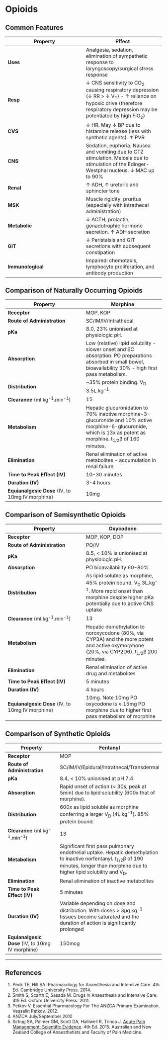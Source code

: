 # Opioids


## Common Features

|Property|Effect
|--|--|
|**Uses**|Analgesia, sedation, elimination of sympathetic response to laryngoscopy/surgical stress response|
|**Resp**|↓ CNS sensitivity to CO~2~ causing respiratory depression (↓ RR > ↓ V~T~) - ↑ reliance on hypoxic drive (therefore respiratory depression may be potentiated by high FiO~2~)|
|**CVS**|↓ HR. May ↓ BP due to histamine release (less with synthetic agents). ↑ PVR|
|**CNS**|Sedation, euphoria. Nausea and vomiting due to CTZ stimulation. Meiosis due to stimulation of the Edinger-Westphal nucleus. ↓ MAC up to 90%|
|**Renal**|↑ ADH, ↑ ureteric and sphincter tone
|**MSK**|Muscle rigidity, pruritus (especially with intrathecal administration)
|**Metabolic**|↓ ACTH, prolactin, gonadotrophic hormone secretion. ↑ ADH secretion|
|**GIT**|↓ Peristalsis and GIT secretions with subsequent constipation|
|**Immunological**|Impaired: chemotaxis, lymphocyte proliferation, and antibody production|

## Comparison of Naturally Occurring Opioids


|Property|Morphine|
|--|--|
|**Receptor**|MOP, KOP|
|**Route of Administration**|SC/IM/IV/Intrathecal|
|**pKa**|8.0, 23% unionised at physiologic pH.|
|**Absorption**|Low (relative) lipid solubility - slower onset and SC absorption. PO preparations absorbed in small bowel, bioavailability 30% - high first pass metabolism.|
|**Distribution**|~35% protein binding. V~D~ 3.5L.kg^-1^|
|**Clearance** (ml.kg^-1^.min^-1^)|15
|**Metabolism**|Hepatic glucuronidation to 70% inactive morphine-3-glucuronide and 10% active morphine-6-glucuronide, which is 13x as potent as morphine. t~1/2~β of 160 minutes.|
|**Elimination**|Renal elimination of active metabolites - accumulation in renal failure
|**Time to Peak Effect (IV)**|10-30 minutes|
|**Duration (IV)**|3-4 hours|
|**Equianalgesic Dose** (IV, to 10mg IV morphine)| 10mg|

## Comparison of Semisynthetic Opioids

|Property|Oxycodone|Buprenorphine
|--|--|
|**Receptor**|MOP, KOP, DOP|Partial MOP agonist, KOP antagonist (antanalgesic effect)
|**Route of Administration**|PO/IV|Topical
|**pKa**|8.5, < 10% is unionised at physiologic pH.||
|**Absorption**|PO bioavailability 60-80%|Significant 1st pass metabolism|
|**Distribution**|As lipid soluble as morphine, 45% protein bound, V~D~ 3L.kg^-1^. More rapid onset than morphine despite higher pKa potentially due to active CNS uptake|
|**Clearance** (ml.kg^-1^.min^-1^)|13||
|**Metabolism**|Hepatic demethylation to noroxycodone (80%, via CYP3A) and the more potent and active oxymorphone (20%, via CYP2D6). t~1/2~β 200 minutes.| Hepatic to active norbuprenorphine|
|**Elimination**|Renal elimination of active drug and metabolites|70% biliary, 30% renal elimination, t~1/2~β 40 hours|
|**Time to Peak Effect (IV)**|5 minutes||
|**Duration (IV)**|4 hours||
|**Equianalgesic Dose** (IV, to 10mg IV morphine)| 10mg. Note 10mg PO oxycodone is ≈ 15mg PO morphine due to higher first pass metabolism of morphine||


## Comparison of Synthetic Opioids

|Property|Fentanyl|Alfentanil|Remifentanil|
|--|--|
|**Receptor**|MOP|MOP|MOP|
|**Route of Administration**|SC/IM/IV/Epidural/Intrathecal/Transdermal|IV|IV (contains glycine, so cannot be administered intrathecally)|
|**pKa**|8.4, < 10% unionised at pH 7.4|6.5, 90% unionised at pH 7.4 conferring rapid onset|7.3 means 58% unionised at physiologic pH.|
|**Absorption**|Rapid onset of action (< 30s, peak at 5min) due to lipid solubility (600x that of morphine).|90x more lipid soluble than morphine, but more rapid onset than fentanyl. This is due to: <br>1. Low pKa means a greater proportion is unionised at physiological pH. <br> 2. Lower potency of alfentanil compared to fentanyl means a greater dose is required (Bowman's Principle)|20x more lipid soluble than morphine.|
|**Distribution**|600x as lipid soluble as morphine conferring a larger V~D~ (4L.kg^-1^). 85% protein bound.|90x as lipid soluble as morphine, small V~D~ of 0.6L.kg^-1^. 90% protein bound|20x as lipid soluble as morphine, very small V~D~ of 0.4L.kg^-1^. 70% protein bound. CSHT is constant due to rapid metabolism. |
|**Clearance** (ml.kg^-1^.min^-1^)|13|6|40|
|**Metabolism**|Significant first pass pulmonary endothelial uptake. Hepatic demethylation to inactive norfentanyl. t~1/2~β of 190 minutes, longer than morphine due to higher lipid solubility and V~D~.|Shorter elimination t~1/2~β than fentanyl (100 minutes) despite lower clearance due to lower V~D~. Prolonged with administration of midazolam due to CYP3A3/4 competition. |Rapid metabolism by plasma and tissue esterases - t~1/2~β 10 minutes|
|**Elimination**|Renal elimination of inactive metabolites|Renal elimination of metabolites|Renal of inactive metabolites|
|**Time to Peak Effect (IV)**|5 minutes|90 seconds|1-3 minutes|
|**Duration (IV)**|Variable depending on dose and distribution. With doses > 3μg.kg^-1^ tissues become saturated and the duration of action is significantly prolonged|5-10 minutes|Offset 5-10 minutes from ceasing infusion|
|**Equianalgesic Dose** (IV, to 10mg IV morphine)|150mcg|1mg|50mcg|


---
## References

1. Peck TE, Hill SA. Pharmacology for Anaesthesia and Intensive Care. 4th Ed. Cambridge University Press. 2014.\
2. Smith S, Scarth E, Sasada M. Drugs in Anaesthesia and Intensive Care. 4th Ed. Oxford University Press. 2011.
3. Petkov V. Essential Pharmacology For The ANZCA Primary Examination. Vesselin Petkov. 2012.
4. ANZCA July/September 2010
5. Schug SA, Palmer GM, Scott DA, Halliwell R, Trinca J. [Acute Pain Management: Scientific Evidence](http://fpm.anzca.edu.au/documents/apmse4_2015_final). 4th Ed. 2015. Australian and New Zealand College of Anaesthetists and Faculty of Pain Medicine.
